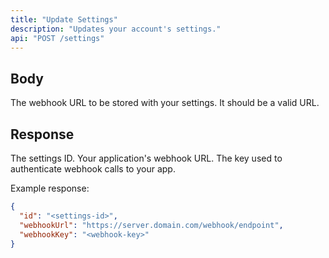 ```yaml
---
title: "Update Settings"
description: "Updates your account's settings."
api: "POST /settings"
---
```


## Body

<ParamField body="webhookUrl" type="string" required>
  The webhook URL to be stored with your settings.  It should be a valid URL.
</ParamField>

## Response

<ResponseField name="id" type="string" required>
  The settings ID.
</ResponseField>

<ResponseField name="webhookUrl" type="string" required>
  Your application's webhook URL.
</ResponseField>

<ResponseField name="webhookKey" type="string" required>
  The key used to authenticate webhook calls to your app.
</ResponseField>

Example response:

```json
{
  "id": "<settings-id>",
  "webhookUrl": "https://server.domain.com/webhook/endpoint",
  "webhookKey": "<webhook-key>"
}
```
